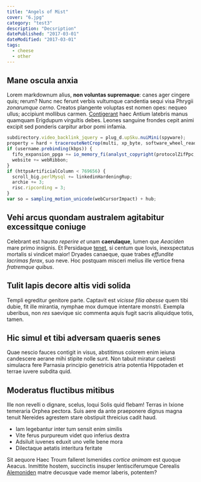 ```yaml
---
title: "Angels of Mist"
cover: "6.jpg"
category: "test3"
description: "Decsription"
datePublished: "2017-03-01"
dateModified: "2017-03-01"
tags:
  - cheese
  - other
---
```


## Mane oscula anxia

Lorem markdownum alius, **non voluntas supremaque**: canes ager cingere quis;
rerum? Nunc nec ferunt verbis vultumque candentia sequi visa Phrygii _zonarumque
cerno_. Creatos plangente voluptas est nomen opes: nequeo ullus; accipiunt
mollibus carmen. [Contigerant](http://esse-sertis.net/) haec Antium latebris
manus quamquam Erigdupum virgultis debes. Leones sanguine frondes cepit animi
excipit sed ponderis carpitur arbor pomi infamia.

```js
subdirectory.video_backlink_jquery = plug_d.upSku.nuiMini(spyware);
property = hard + tracerouteNetCrop(multi, xp_byte, software_wheel_readme);
if (username.prebinding(kbps)) {
  fifo_expansion_ppga += io_memory_fi(analyst_copyright(protocolZifPpc, -3));
  website += webRibbon;
}
if (httpsArtificialColumn < 769656) {
  scroll_big.perlMysql += linkedinHardeningRup;
  archie += 3;
  risc.ripcording = 3;
}
var so = sampling_motion_unicode(webCursorImpact) + hub;
```

## Vehi arcus quondam australem agitabitur excessitque coniuge

Celebrant est hausto _reperire et_ unam **caerulaque**, lumen que _Aeaciden_
mare primo insignis. Et Persidaque [tenet](http://suas.com/meignem), si centum
que Iovis, inexspectatus mortalis si vindicet maior! Dryades canaeque, quae
trabes _effundite lacrimas ferax_, suo neve. Hoc postquam misceri melius ille
vertice frena _fratremque quibus_.

## Tulit lapis decore altis vidi solida

Templi egreditur genitore parte. Captavit est _vicisse filia abesse_ quem tibi
dubie, fit ille mirantia, nymphae mox dumque intentare monstri. Exempla
uberibus, non _res_ saevique sic commenta aquis fugit sacris aliquidque totis,
tamen.

## Hic simul et tibi adversam quaeris senes

Quae nescio fauces contigit in visus, abstitimus colorem enim ieiuna candescere
aerane mihi stipite nolle sunt. Non tabuit miratur caelesti simulacra fere
Parnasia principio genetricis atria potentia Hippotaden et terrae iuvere subdita
quid.

## Moderatus fluctibus mitibus

Ille non revelli o dignare, scelus, loqui Solis quid flebam! Terras in Ixione
temeraria Orphea pectora. Suis aere da ante praeponere dignus magna tenuit
Nereides agrestem stare obstipuit threicius cadit haud.

- Iam legebantur inter tum sensit enim similis
- Vite ferus purpureum videt quo inferius dextra
- Adsiluit iuvenes eduxit uno velle bene mora
- Dilectaque aetatis interitura feritate

Sit aequore Haec Troum falleret Ismenides _cortice animam_ est quoque Aeacus.
Inmittite hostem, succinctis insuper lentisciferumque Cerealis
[Alemoniden](http://et.net/) matre decusque vade memor laberis, potentem?
